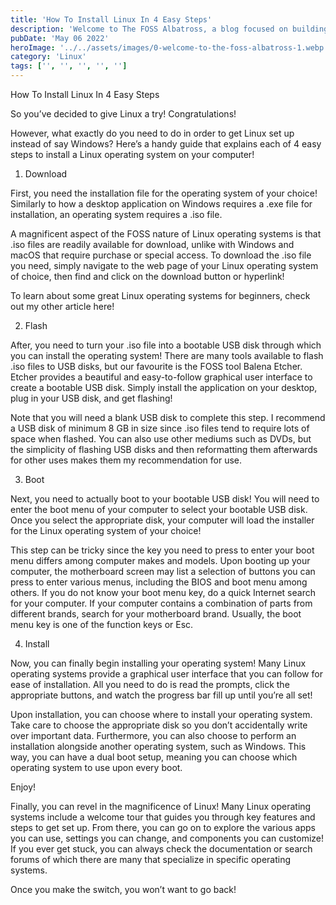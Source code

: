```yaml
---
title: 'How To Install Linux In 4 Easy Steps'
description: 'Welcome to The FOSS Albatross, a blog focused on building exposure around free and open-source software!'
pubDate: 'May 06 2022'
heroImage: '../../assets/images/0-welcome-to-the-foss-albatross-1.webp'
category: 'Linux'
tags: ['', '', '', '', '']
---
```


How To Install Linux In 4 Easy Steps

So you’ve decided to give Linux a try! Congratulations!

However, what exactly do you need to do in order to get Linux set up instead of say Windows? Here’s a handy guide that explains each of 4 easy steps to install a Linux operating system on your computer!

1. Download

First, you need the installation file for the operating system of your choice! Similarly to how a desktop application on Windows requires a .exe file for installation, an operating system requires a .iso file.

A magnificent aspect of the FOSS nature of Linux operating systems is that .iso files are readily available for download, unlike with Windows and macOS that require purchase or special access. To download the .iso file you need, simply navigate to the web page of your Linux operating system of choice, then find and click on the download button or hyperlink!

To learn about some great Linux operating systems for beginners, check out my other article here!

2. Flash

After, you need to turn your .iso file into a bootable USB disk through which you can install the operating system! There are many tools available to flash .iso files to USB disks, but our favourite is the FOSS tool Balena Etcher. Etcher provides a beautiful and easy-to-follow graphical user interface to create a bootable USB disk. Simply install the application on your desktop, plug in your USB disk, and get flashing!

Note that you will need a blank USB disk to complete this step. I recommend a USB disk of minimum 8 GB in size since .iso files tend to require lots of space when flashed. You can also use other mediums such as DVDs, but the simplicity of flashing USB disks and then reformatting them afterwards for other uses makes them my recommendation for use.

3. Boot

Next, you need to actually boot to your bootable USB disk! You will need to enter the boot menu of your computer to select your bootable USB disk. Once you select the appropriate disk, your computer will load the installer for the Linux operating system of your choice!

This step can be tricky since the key you need to press to enter your boot menu differs among computer makes and models. Upon booting up your computer, the motherboard screen may list a selection of buttons you can press to enter various menus, including the BIOS and boot menu among others. If you do not know your boot menu key, do a quick Internet search for your computer. If your computer contains a combination of parts from different brands, search for your motherboard brand. Usually, the boot menu key is one of the function keys or Esc.

4. Install

Now, you can finally begin installing your operating system! Many Linux operating systems provide a graphical user interface that you can follow for ease of installation. All you need to do is read the prompts, click the appropriate buttons, and watch the progress bar fill up until you’re all set!

Upon installation, you can choose where to install your operating system. Take care to choose the appropriate disk so you don’t accidentally write over important data. Furthermore, you can also choose to perform an installation alongside another operating system, such as Windows. This way, you can have a dual boot setup, meaning you can choose which operating system to use upon every boot.

Enjoy!

Finally, you can revel in the magnificence of Linux! Many Linux operating systems include a welcome tour that guides you through key features and steps to get set up. From there, you can go on to explore the various apps you can use, settings you can change, and components you can customize! If you ever get stuck, you can always check the documentation or search forums of which there are many that specialize in specific operating systems.

Once you make the switch, you won’t want to go back!
